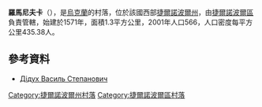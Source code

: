 {{coord|49|32|0|N|25|49|0|E|scale:30000|display=title}}

'''羅馬尼夫卡'''（{{lang-uk|Романівка}}），是[[烏克蘭|烏克蘭]]的村落，位於該國西部[[捷爾諾波爾州|捷爾諾波爾州]]，由[[捷爾諾波爾區|捷爾諾波爾區]]負責管轄，始建於1571年，面積1.3平方公里，2001年人口566，人口密度每平方公里435.38人。

==參考資料==
*[http://www.trrada.te.ua/8 Дідух Василь Степанович]

{{DEFAULTSORT:Романівка}}
[[Category:捷爾諾波爾州村落|Category:捷爾諾波爾州村落]]
[[Category:捷爾諾波爾區村落|Category:捷爾諾波爾區村落]]


{{Ternopil-geo-stub}}